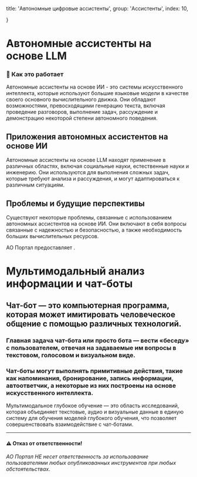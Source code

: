 
  title: 'Автономные цифровые ассистенты',
  group: 'Ассистенты',
  index: 10,
  
}


# Автономные ассистенты на основе LLM
### 🚗 Как это работает 

Автономные ассистенты на основе ИИ - это системы искусственного интеллекта, которые используют большие языковые модели в качестве своего основного вычислительного движка. 
Они обладают возможностями, превосходящими генерацию текста, включая проведение разговоров, выполнение задач, рассуждение и демонстрацию некоторой степени автономного поведения.

## Приложения автономных ассистентов на основе ИИ

Автономные ассистенты на основе LLM находят применение в различных областях, включая социальные науки, естественные науки и инженерию. 
Они используются для выполнения сложных задач, которые требуют анализа и рассуждения, и могут адаптироваться к различным ситуациям.

## Проблемы и будущие перспективы

Существуют некоторые проблемы, связанные с использованием автономных ассистентов на основе ИИ. Они включают в себя вопросы связанные с надежностью и безопасностью, а также необходимость больших вычислительных ресурсов. 

АО Портал предоставляет .


# Мультимодальный анализ информации и чат-боты
## Чат-бот — это компьютерная программа, которая может имитировать человеческое общение с помощью различных технологий. 
### Главная задача чат-бота или просто бота — вести «беседу» с пользователем, отвечая на задаваемые им вопросы в текстовом, голосовом и визуальном виде. 
### Чат-боты могут выполнять примитивные действия, такие как напоминания, бронирование, запись информации, автоответчик, а некоторые из них построены на основе искусственного интеллекта.

Мультимодальное глубокое обучение — это область исследований, которая объединяет текстовые, аудио и визуальные данные в единую систему для обучения моделей глубокого обучения, что позволяет совершенствовать взаимодействие с чат-ботами.


---

#### ⚠️ Отказ от ответственности!
###### АО Портал НЕ несет ответственность за использование пользователями любых опубликованных инструментов при любых обстоятельствах.

